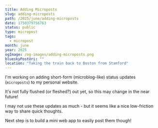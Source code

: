 ```yaml
---
title: Adding Microposts
slug: adding-microposts
path: /2025/june/adding-microposts
date: 1750379756763
status: public
type: micropost
tags:
  - micropost
month: june
year: 2025
ogImage: /og-images/adding-microposts.png
blueskyPostUri: ""
location: "Taking the train back to Boston from Stamford"
---
```


I'm working on adding short-form (microblog-like) status updates (`microposts`) to my personal website.

It's not fully flushed (or fleshed?) out yet, so this may change in the near future!

<Callout>

I may not use these updates as much - but it seems like a nice low-friction way to share quick thoughts.

Next step is to build a mini web app to easily post them though!

</Callout>